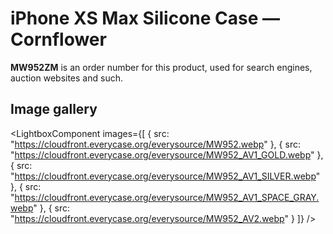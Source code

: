 
# iPhone XS Max Silicone Case — Cornflower

<Callout type='info' emoji='👉🏻'>**MW952ZM** is an order number for this product, used for search engines, auction websites and such.</Callout>

## Image gallery

<LightboxComponent
    images={[
      {
        src: "https://cloudfront.everycase.org/everysource/MW952.webp"
      },
      {
        src: "https://cloudfront.everycase.org/everysource/MW952_AV1_GOLD.webp"
      },
      {
        src: "https://cloudfront.everycase.org/everysource/MW952_AV1_SILVER.webp"
      },
      {
        src: "https://cloudfront.everycase.org/everysource/MW952_AV1_SPACE_GRAY.webp"
      },
      {
        src: "https://cloudfront.everycase.org/everysource/MW952_AV2.webp"
      }
    ]}
  />

